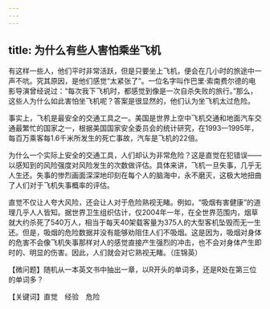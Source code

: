 ```yaml
---
---
---
```

title: 为什么有些人害怕乘坐飞机
---




有这样一些人，他们平时非常活跃，但是只要坐上飞机，便会在几小时的旅途中一声不吭。究其原因，是他们感觉“太紧张了”。一位名字叫作巴里·索南费尔德的电影导演曾经说过：“每次我下飞机时，都感觉到像是一次自杀失败的旅行。”那么，这些人为什么如此害怕坐飞机呢？答案是很显然的，他们认为坐飞机太过危险。

事实上，飞机是最安全的交通工具之一。美国是世界上空中飞机交通和地面汽车交通最繁忙的国家之一，根据美国国家安全委员会的统计研究，在1993—1995年，每百万乘客每1.6千米所发生的死亡事故，汽车是飞机的22倍。

为什么一个实际上安全的交通工具，人们却认为非常危险？这是直觉在犯错误——以感知到的风险强度对风险发生的次数做评估。具体来讲，飞机一旦失事，几乎无人生还。失事的惨烈画面深深地印刻在每个人的脑海中，永不磨灭，这极大地扭曲了人们对于飞机失事概率的评估。

直觉不仅让人夸大风险，还会让人对于危险熟视无睹。例如，“吸烟有害健康”的道理几乎人人皆知。据世界卫生组织估计，仅2004年一年，在全世界范围内，烟草就大约杀死了540万人，相当于每天40架载客量为375人的大型客机坠毁而无一生还。但是，吸烟的危险数据并没有能够劝阻住人们不吸烟。这是因为，吸烟对身体的危害不会像飞机失事那样对人的感觉直接产生强烈的冲击，也不会对身体产生即时的、明显的伤害。因此，人们就会对它熟视无睹。（庄锦英）





【微问题】随机从一本英文书中抽出一章，以R开头的单词多，还是R处在第三位的单词多？

【关键词】直觉　经验　危险